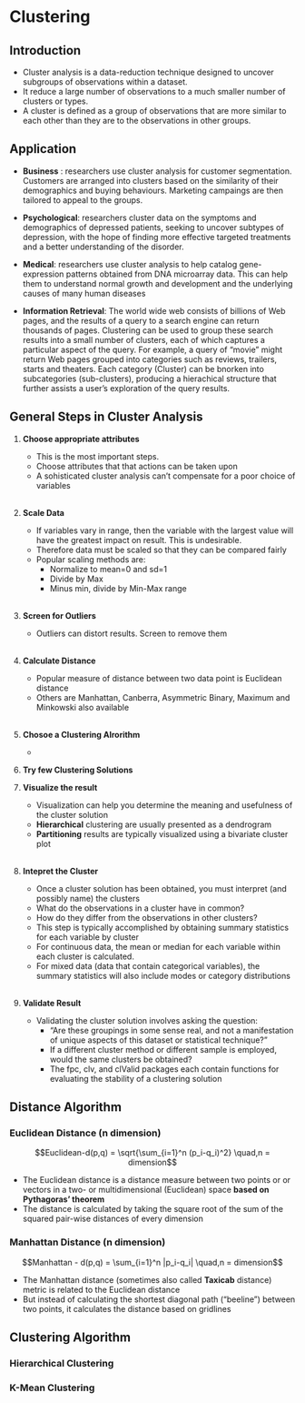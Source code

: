 # Clustering

## Introduction

- Cluster analysis is a data-reduction technique designed to uncover subgroups of observations within a dataset. 
- It reduce a large number of observations to a much smaller number of clusters or types.  
- A cluster is defined as a group of observations that are more similar to each other than they are to the observations in other groups. 

## Application
- **Business** : researchers use cluster analysis for customer segmentation. Customers are arranged into clusters based on the similarity of their demographics and buying behaviours. Marketing campaings are then tailored to appeal to the groups.  
  
- **Psychological**: researchers cluster data on the symptoms and demographics of depressed patients, seeking to uncover subtypes of depression, with the hope of finding more effective targeted treatments and a better understanding of the disorder.
  
- **Medical**: researchers use cluster analysis to help catalog gene-expression patterns obtained from DNA microarray data. This can help them to understand normal growth and development and the underlying causes of many human diseases

- **Information Retrieval**: The world wide web consists of billions of Web pages, and the results of a query to a search engine can return thousands of pages. Clustering can be used to group these search results into a small number of clusters, each of which captures a particular aspect of the query. For example, a query of "movie" might return Web pages grouped into categories such as reviews, trailers, starts and theaters. Each category (Cluster) can be bnorken into subcategories (sub-clusters), producing a hierachical structure that further assists a user's exploration of the query results.


## General Steps in Cluster Analysis

1. **Choose appropriate attributes**  
    + This is the most important steps. 
    + Choose attributes that that actions can be taken upon
    + A sohisticated cluster analysis can't compensate for a poor choice of variables  <br><br>

2. **Scale Data**  
    * If variables vary in range, then the variable with the largest value will have the greatest impact on result. This is undesirable.
    * Therefore data must be scaled so that they can be compared fairly
    * Popular scaling methods are:
        + Normalize to mean=0 and sd=1
        + Divide by Max
        + Minus min, divide by Min-Max range  <br><br>
  
3. **Screen for Outliers**  
    + Outliers can distort results. Screen to remove them  <br><br>
    
4. **Calculate Distance**
    + Popular measure of distance between two data point is Euclidean distance
    + Others are Manhattan, Canberra, Asymmetric Binary, Maximum and Minkowski also available  <br><br>
    
5. **Chosoe a Clustering Alrorithm**
    + 

6. **Try few Clustering Solutions**

7. **Visualize the result**
    + Visualization can help you determine the meaning and usefulness of the cluster solution  
    + **Hierarchical** clustering are usually presented as a dendrogram  
    + **Partitioning** results are typically visualized using a bivariate cluster plot  <br><br>

8. **Intepret the Cluster**
    + Once a cluster solution has been obtained, you must interpret (and possibly name) the clusters
    + What do the observations in a cluster have in common? 
    + How do they differ from the observations in other clusters? 
    + This step is typically accomplished by obtaining summary statistics for each variable by cluster
    + For continuous data, the mean or median for each variable within each cluster is calculated. 
    + For mixed data (data that contain categorical variables), the summary statistics will also include modes or category distributions  <br><br>
    
9. **Validate Result**
    + Validating the cluster solution involves asking the question:
        + “Are these groupings in some sense real, and not a manifestation of unique aspects of this dataset or statistical technique?”   
        + If a different cluster method or different sample is employed, would the same clusters be obtained?  
        + The fpc, clv, and clValid packages each contain functions for evaluating the stability of a clustering solution  

## Distance Algorithm

### Euclidean Distance (n dimension)

$$Euclidean-d(p,q) = \sqrt{\sum_{i=1}^n (p_i-q_i)^2} \quad,n = dimension$$  

- The Euclidean distance is a distance measure between two points or or vectors in a two- or multidimensional (Euclidean) space **based on Pythagoras' theorem**   
- The distance is calculated by taking the square root of the sum of the squared pair-wise distances of every dimension  

### Manhattan Distance (n dimension)
$$Manhattan - d(p,q) = \sum_{i=1}^n |p_i-q_i| \quad,n = dimension$$  

- The Manhattan distance (sometimes also called **Taxicab** distance) metric is related to the Euclidean distance
- But instead of calculating the shortest diagonal path ("beeline") between two points, it calculates the distance based on gridlines  


## Clustering Algorithm

### Hierarchical Clustering 

### K-Mean Clustering


